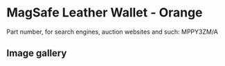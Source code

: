 # MagSafe Leather Wallet - Orange

Part number, for search engines, auction websites and such: MPPY3ZM/A

## Image gallery

<div style={{ width: "768px" }}>
  <GalleryComponent
    images={[
      {
        original: "/everysource/MPPY3",
        thumbnail: "/everypreview/MPPY3",
      },
      {
        original: "/everysource/MPPY3_AV1",
        thumbnail: "/everypreview/MPPY3_AV1",
      },
      {
        original: "/everysource/MPPY3_AV2",
        thumbnail: "/everypreview/MPPY3_AV2",
      },
      {
        original: "/everysource/MPPY3_AV3",
        thumbnail: "/everypreview/MPPY3_AV3",
      },
      {
        original: "/everysource/MPPY3_AV4",
        thumbnail: "/everypreview/MPPY3_AV4",
      }
    ]}
  />
</div>